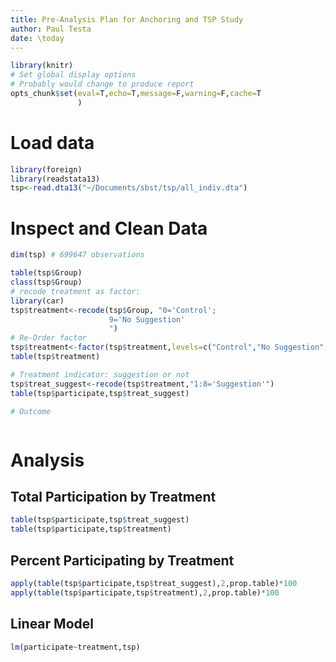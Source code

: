 ```yaml
---
title: Pre-Analysis Plan for Anchoring and TSP Study
author: Paul Testa
date: \today
---
```




```r
library(knitr)
# Set global display options
# Probably would change to produce report
opts_chunk$set(eval=T,echo=T,message=F,warning=F,cache=T
               )

```


# Load data

```r
library(foreign)
library(readstata13)
tsp<-read.dta13("~/Documents/sbst/tsp/all_indiv.dta")
```

# Inspect and Clean Data

```r
dim(tsp) # 699647 observations

table(tsp$Group)
class(tsp$Group)
# recode treatment as factor:
library(car)
tsp$treatment<-recode(tsp$Group, "0='Control';
                      9='No Suggestion'
                      ")
# Re-Order factor
tsp$treatment<-factor(tsp$treatment,levels=c("Control","No Suggestion",1:8))
table(tsp$treatment)

# Treatment indicator: suggestion or not
tsp$treat_suggest<-recode(tsp$treatment,"1:8='Suggestion'")
table(tsp$participate,tsp$treat_suggest)

# Outcome



```


# Analysis

## Total Participation by Treatment

```r
table(tsp$participate,tsp$treat_suggest)
table(tsp$participate,tsp$treatment)

```

## Percent Participating by Treatment

```r
apply(table(tsp$participate,tsp$treat_suggest),2,prop.table)*100
apply(table(tsp$participate,tsp$treatment),2,prop.table)*100

```

## Linear Model

```r
lm(participate~treatment,tsp)
```




